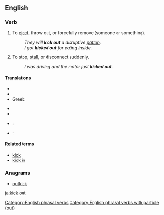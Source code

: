 ==English==

===Verb===
{{en-verb|kicks out|kicking out|kicked out|head=[[kick]] [[out]]}}

# {{idiomatic}} To [[eject]], throw out, or forcefully remove (someone or something).
#: ''They will '''kick out''' a disruptive [[patron]].''
#: ''I got '''kicked out''' for eating inside.''
# {{idiomatic}} To stop, [[stall]], or disconnect suddenly.
#: ''I was driving and the motor just '''kicked out'''.''

====Translations====
{{trans-top|eject, throw out, or forcefully remove}}
* {{trreq|Bulgarian}}
* {{trreq|Georgian}}
* Greek: {{t+|el|βγάζω|tr=vgázo}}
{{trans-mid}}
* {{trreq|Romanian}}
* {{trreq|Turkish}}
{{trans-bottom}}

{{trans-top|stop, stall, or disconnect suddenly}}
{{trans-mid}}
{{trans-bottom}}

{{checktrans-top}}
* {{ttbc|nl}}: {{t-|nl|buitengooien}}
* {{ttbc|es}}: {{t+|es|echar}}
{{trans-bottom}}

====Related terms====
* [[kick]]
* [[kick in]]

===Anagrams===
* [[outkick#English|outkick]]

[[Category:English phrasal verbs]]
[[Category:English phrasal verbs with particle (out)]]

[[ja:kick out]]